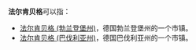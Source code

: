 '''法尔肯贝格'''可以指：

* [[法尔肯贝格_(勃兰登堡州)|法尔肯贝格 (勃兰登堡州)]]，德国勃兰登堡州的一个市镇。
* [[法尔肯贝格_(巴伐利亚州)|法尔肯贝格 (巴伐利亚州)]]，德国巴伐利亚州的一个市镇。

{{disambig|cat=五字地名消歧义}}